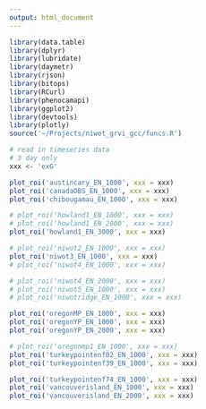 ```yaml
---
output: html_document
---
```

```r
library(data.table)
library(dplyr)
library(lubridate)
library(daymetr)
library(rjson)
library(bitops)
library(RCurl)
library(phenocamapi)
library(ggplot2)
library(devtools)
library(plotly)
source('~/Projects/niwot_grvi_gcc/funcs.R')
```

  
```r
# read in timeseries data
# 3 day only
xxx <- 'exG'

plot_roi('austincary_EN_1000', xxx = xxx)
plot_roi('canadaOBS_EN_1000', xxx = xxx)
plot_roi('chibougamau_EN_1000', xxx = xxx)

# plot_roi('howland1_EN_1000', xxx = xxx)
# plot_roi('howland1_EN_2000', xxx = xxx)
plot_roi('howland1_EN_3000', xxx = xxx)

# plot_roi('niwot2_EN_1000', xxx = xxx)
plot_roi('niwot3_EN_1000', xxx = xxx)
# plot_roi('niwot4_EN_1000', xxx = xxx)

# plot_roi('niwot4_EN_2000', xxx = xxx)
# plot_roi('niwot5_EN_1000', xxx = xxx)
# plot_roi('niwotridge_EN_1000', xxx = xxx)

plot_roi('oregonMP_EN_1000', xxx = xxx)
plot_roi('oregonYP_EN_1000', xxx = xxx)
plot_roi('oregonYP_EN_2000', xxx = xxx)

# plot_roi('oregonmp1_EN_1000', xxx = xxx)
plot_roi('turkeypointenf02_EN_1000', xxx = xxx)
plot_roi('turkeypointenf39_EN_1000', xxx = xxx)

plot_roi('turkeypointenf74_EN_1000', xxx = xxx)
plot_roi('vancouverisland_EN_1000', xxx = xxx)
plot_roi('vancouverisland_EN_2000', xxx = xxx)

```